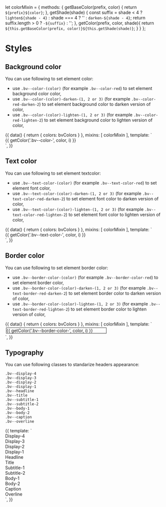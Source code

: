 let colorMixin = {
  methods: {
    getBaseColor(prefix, color) {
      return `${prefix}${color}`;
    },
    getShade(shade) {
      const suffix = shade < 4 ? `lighten${shade - 4}` : shade === 4 ? '' : `darken-${shade - 4}`;
      return suffix.length > 0 ? `-${suffix}` : '';
    },
    getColor(prefix, color, shade){
      return `${this.getBaseColor(prefix, color)}${this.getShade(shade)}`;
    }
  }
};

<Meta title="Getting started|Styles" decorators={[withA11y]} />

# Styles

## Background color

You can use following to set element color:

- use `.bv--color-(color)` (for example `.bv--color-red`) to set element background color color,
- use `.bv--color-(color)-darken-(1, 2 or 3)` (for example `.bv--color-red-darken-2`) to set element background color to darken version of color,
- use `.bv--color-(color)-lighten-(1, 2 or 3)` (for example `.bv--color-red-lighten-2`) to set element background color to lighten version of color,

<Preview>
  <Story name="Background color">
    {{
      data() {
        return {
          colors: bvColors
        }
      },
      mixins: [
        colorMixin
      ],
      template: `
        <div>
          <div style="display: flex;flex-wrap: wrap;">
            <div v-for="(color, index) in colors" :key="index" style="width: 300px;">
              <div v-for="i in 7" :key="i" :class="getColor('bv--color-', color, i)">{{ getColor('.bv--color-', color, i) }}</div>
            </div>
          </div>
        </div>`,
    }}
  </Story>
</Preview>

## Text color

You can use following to set element textcolor:

- use `.bv--text-color-(color)` (for example `.bv--text-color-red`) to set element font color,
- use `.bv--text-color-(color)-darken-(1, 2 or 3)` (for example `.bv--text-color-red-darken-2`) to set element font color to darken version of color,
- use `.bv--text-color-(color)-lighten-(1, 2 or 3)` (for example `.bv--text-color-red-lighten-2`) to set element font color to lighten version of color,

<Preview>
  <Story name="Text color">
    {{
      data() {
        return {
          colors: bvColors
        }
      },
      mixins: [
        colorMixin
      ],
      template: `
        <div>
          <div style="display: flex;flex-wrap: wrap;">
            <div v-for="(color, index) in colors" :key="index" style="width: 400px;">
              <div v-for="i in 7" :key="i" :class="getColor('bv--text-color-', color, i)">{{ getColor('.bv--text-color-', color, i) }}</div>
            </div>
          </div>
        </div>`,
    }}
  </Story>
</Preview>

## Border color

You can use following to set element border color:

- use `.bv--border-color-(color)` (for example `.bv--border-color-red`) to set element border color,
- use `.bv--border-color-(color)-darken-(1, 2 or 3)` (for example `.bv--text-border-red-darken-2`) to set element border color to darken version of color,
- use `.bv--border-color-(color)-lighten-(1, 2 or 3)` (for example `.bv--text-border-red-lighten-2`) to set element border color to lighten version of color,

<Preview>
  <Story name="Border color">
    {{
      data() {
        return {
          colors: bvColors
        }
      },
      mixins: [
        colorMixin
      ],
      template: `
        <div>
          <div style="display: flex;flex-wrap: wrap;">
            <div v-for="(color, index) in colors" :key="index" style="width: 330px;">
              <div v-for="i in 7" :key="i" :class="getColor('bv--border-color-', color, i)" style="border-width: 1px; border-style: solid; margin: 3px;">{{ getColor('.bv--border-color-', color, i) }}</div>
            </div>
          </div>
        </div>`,
    }}
  </Story>
</Preview>

## Typography

You can use following classes to standarize headers appearance:

```
.bv--display-4
.bv--display-3
.bv--display-2
.bv--display-1
.bv--headline
.bv--title
.bv--subtitle-1
.bv--subtitle-2
.bv--body-1
.bv--body-2
.bv--caption
.bv--overline
```

<Preview>
  <Story name="Typography">
    {{
      template: `
        <div>
          <div>
            <div class="bv--display-4">Display-4</div>
            <div class="bv--display-3">Display-3</div>
            <div class="bv--display-2">Display-2</div>
            <div class="bv--display-1">Display-1</div>
            <div class="bv--headline">Headline</div>
            <div class="bv--title">Title</div>
            <div class="bv--subtitle-1">Subtitle-1</div>
            <div class="bv--subtitle-2">Subtitle-2</div>
            <div class="bv--body-1">Body-1</div>
            <div class="bv--body-2">Body-2</div>
            <div class="bv--caption">Caption</div>
            <div class="bv--overline">Overline</div>
          </div>
        </div>`,
    }}
  </Story>
</Preview>
